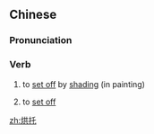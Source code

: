 ==Chinese==
{{zh-forms}}

===Pronunciation===
{{zh-pron
|m=hōngtuō
|c=hung1 tok3
|cat=v
}}

===Verb===
{{zh-verb}}

# to [[set off]] by [[shading]] (in painting)
# {{lb|zh|figurative}} to [[set off]]

[[zh:烘托]]